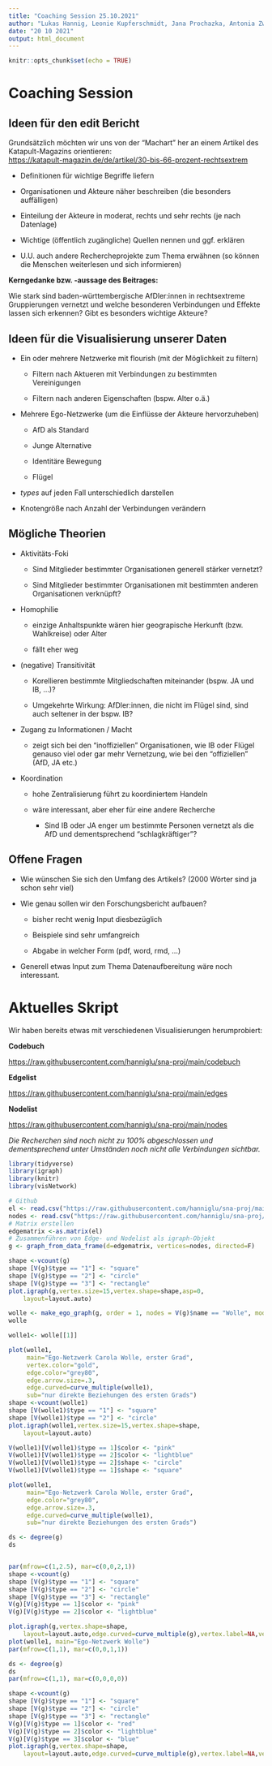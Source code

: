 ---
title: "Coaching Session 25.10.2021"
author: "Lukas Hannig, Leonie Kupferschmidt, Jana Prochazka, Antonia Zwicker"
date: "20 10 2021"
output: html_document
---

```{r setup, include=FALSE}
knitr::opts_chunk$set(echo = TRUE)
```

# Coaching Session

## Ideen für den edit Bericht

Grundsätzlich möchten wir uns von der "Machart" her an einem Artikel des Katapult-Magazins orientieren:\
<https://katapult-magazin.de/de/artikel/30-bis-66-prozent-rechtsextrem>

-   Definitionen für wichtige Begriffe liefern

-   Organisationen und Akteure näher beschreiben (die besonders auffälligen)

-   Einteilung der Akteure in moderat, rechts und sehr rechts (je nach Datenlage)

-   Wichtige (öffentlich zugängliche) Quellen nennen und ggf. erklären

-   U.U. auch andere Rechercheprojekte zum Thema erwähnen (so können die Menschen weiterlesen und sich informieren)

**Kerngedanke bzw. -aussage des Beitrages:**

Wie stark sind baden-württembergische AfDler:innen in rechtsextreme Gruppierungen vernetzt und welche besonderen Verbindungen und Effekte lassen sich erkennen? Gibt es besonders wichtige Akteure?

## Ideen für die Visualisierung unserer Daten

-   Ein oder mehrere Netzwerke mit flourish (mit der Möglichkeit zu filtern)

    -   Filtern nach Aktueren mit Verbindungen zu bestimmten Vereinigungen

    -   Filtern nach anderen Eigenschaften (bspw. Alter o.ä.)

-   Mehrere Ego-Netzwerke (um die Einflüsse der Akteure hervorzuheben)

    -   AfD als Standard

    -   Junge Alternative

    -   Identitäre Bewegung

    -   Flügel

-   *types* auf jeden Fall unterschiedlich darstellen

-   Knotengröße nach Anzahl der Verbindungen verändern

## Mögliche Theorien

-   Aktivitäts-Foki

    -   Sind Mitglieder bestimmter Organisationen generell stärker vernetzt?

    -   Sind Mitglieder bestimmter Organisationen mit bestimmten anderen Organisationen verknüpft?

-   Homophilie

    -   einzige Anhaltspunkte wären hier geograpische Herkunft (bzw. Wahlkreise) oder Alter

    -   fällt eher weg

-   (negative) Transitivität

    -   Korellieren bestimmte Mitgliedschaften miteinander (bspw. JA und IB, ...)?

    -   Umgekehrte Wirkung: AfDler:innen, die nicht im Flügel sind, sind auch seltener in der bspw. IB?

-   Zugang zu Informationen / Macht

    -   zeigt sich bei den "inoffiziellen" Organisationen, wie IB oder Flügel genauso viel oder gar mehr Vernetzung, wie bei den "offiziellen" (AfD, JA etc.)

-   Koordination

    -   hohe Zentralisierung führt zu koordiniertem Handeln

    -   wäre interessant, aber eher für eine andere Recherche

        -   Sind IB oder JA enger um bestimmte Personen vernetzt als die AfD und dementsprechend "schlagkräftiger"?

## Offene Fragen

-   Wie wünschen Sie sich den Umfang des Artikels? (2000 Wörter sind ja schon sehr viel)

-   Wie genau sollen wir den Forschungsbericht aufbauen?

    -   bisher recht wenig Input diesbezüglich

    -   Beispiele sind sehr umfangreich

    -   Abgabe in welcher Form (pdf, word, rmd, ...)

-   Generell etwas Input zum Thema Datenaufbereitung wäre noch interessant.

# Aktuelles Skript

Wir haben bereits etwas mit verschiedenen Visualisierungen herumprobiert:

**Codebuch**

<https://raw.githubusercontent.com/hanniglu/sna-proj/main/codebuch>

**Edgelist**

<https://raw.githubusercontent.com/hanniglu/sna-proj/main/edges>

**Nodelist**

<https://raw.githubusercontent.com/hanniglu/sna-proj/main/nodes>

*Die Recherchen sind noch nicht zu 100% abgeschlossen und dementsprechend unter Umständen noch nicht alle Verbindungen sichtbar.*

```{r Bibliotheken laden, echo=FALSE, message=FALSE, warning=TRUE, paged.print=FALSE}
library(tidyverse)
library(igraph)
library(knitr)
library(visNetwork)
```

```{r Datensatz laden und einlesen, echo=FALSE, message=FALSE, warning=TRUE, paged.print=FALSE}
# Github
el <- read.csv("https://raw.githubusercontent.com/hanniglu/sna-proj/main/edges", header=T, as.is=T, sep = ",")
nodes <- read.csv("https://raw.githubusercontent.com/hanniglu/sna-proj/main/nodes", header=T, as.is=T, sep = ",")
# Matrix erstellen
edgematrix <-as.matrix(el)
# Zusammenführen von Edge- und Nodelist als igraph-Objekt
g <- graph_from_data_frame(d=edgematrix, vertices=nodes, directed=F)
```

```{r Visualisieren, echo=FALSE, message=FALSE, warning=TRUE, paged.print=FALSE}
shape <-vcount(g)
shape [V(g)$type == "1"] <- "square"
shape [V(g)$type == "2"] <- "circle"
shape [V(g)$type == "3"] <- "rectangle"
plot.igraph(g,vertex.size=15,vertex.shape=shape,asp=0,
    layout=layout.auto)
```

```{r}
wolle <- make_ego_graph(g, order = 1, nodes = V(g)$name == "Wolle", mode ="all")
wolle

wolle1<- wolle[[1]]

plot(wolle1, 
     main="Ego-Netzwerk Carola Wolle, erster Grad",
     vertex.color="gold",
     edge.color="grey80",
     edge.arrow.size=.3,
     edge.curved=curve_multiple(wolle1),
     sub="nur direkte Beziehungen des ersten Grads")
shape <-vcount(wolle1)
shape [V(wolle1)$type == "1"] <- "square"
shape [V(wolle1)$type == "2"] <- "circle"
plot.igraph(wolle1,vertex.size=15,vertex.shape=shape,
    layout=layout.auto)

V(wolle1)[V(wolle1)$type == 1]$color <- "pink" 
V(wolle1)[V(wolle1)$type == 2]$color <- "lightblue"
V(wolle1)[V(wolle1)$type == 2]$shape <- "circle" 
V(wolle1)[V(wolle1)$type == 1]$shape <- "square"

plot(wolle1, 
     main="Ego-Netzwerk Carola Wolle, erster Grad",
     edge.color="grey80",
     edge.arrow.size=.3,
     edge.curved=curve_multiple(wolle1),
     sub="nur direkte Beziehungen des ersten Grads")
```

```{r}
ds <- degree(g)
ds


par(mfrow=c(1,2.5), mar=c(0,0,2,1))
shape <-vcount(g)
shape [V(g)$type == "1"] <- "square"
shape [V(g)$type == "2"] <- "circle"
shape [V(g)$type == "3"] <- "rectangle"
V(g)[V(g)$type == 1]$color <- "pink" 
V(g)[V(g)$type == 2]$color <- "lightblue"

plot.igraph(g,vertex.shape=shape,
    layout=layout.auto,edge.curved=curve_multiple(g),vertex.label=NA,vertex.size=ds, main="Gesamtnetzwerk")
plot(wolle1, main="Ego-Netzwerk Wolle")
par(mfrow=c(1,1), mar=c(0,0,1,1))
```

```{r}
ds <- degree(g)
ds
par(mfrow=c(1,1), mar=c(0,0,0,0))

shape <-vcount(g)
shape [V(g)$type == "1"] <- "square"
shape [V(g)$type == "2"] <- "circle"
shape [V(g)$type == "3"] <- "rectangle"
V(g)[V(g)$type == 1]$color <- "red" 
V(g)[V(g)$type == 2]$color <- "lightblue"
V(g)[V(g)$type == 3]$color <- "blue"
plot.igraph(g,vertex.shape=shape,
    layout=layout.auto,edge.curved=curve_multiple(g),vertex.label=NA,vertex.size=ds, main="Gesamtnetzwerk")
```
